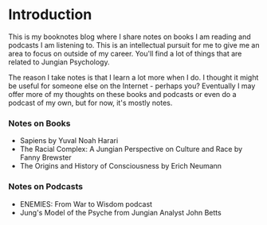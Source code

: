 
<HtmlHeader title="Home" />

# Introduction

This is my booknotes blog where I share notes on books I am reading and
podcasts I am listening to. This is an intellectual pursuit for me to give
me an area to focus on outside of my career. You'll find a lot of things
that are related to Jungian Psychology.

The reason I take notes is that I learn a lot more when I do. I thought it
might be useful for someone else on the Internet - perhaps you? Eventually
I may offer more of my thoughts on these books and podcasts or even do
a podcast of my own, but for now, it's mostly notes.

### Notes on Books
- <Link href="/sapiens"><a>Sapiens by Yuval Noah Harari</a></Link>
- The Racial Complex: A Jungian Perspective on Culture and Race by Fanny Brewster
- <Link href="/origins"><a>The Origins and History of Consciousness by
  Erich Neumann</a></Link>

### Notes on Podcasts
- <Link href="/enemies"><a>ENEMIES: From War to Wisdom podcast</a></Link>
- <Link href="/johnbetts"><a>Jung's Model of the Psyche from Jungian Analyst John Betts</a></Link>
